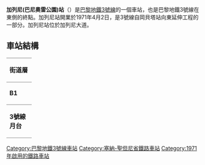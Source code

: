 {{multiple issues|
{{expand|time=2016-02-25T05:38:55+00:00}}
{{expert|time=2016-02-25T05:38:55+00:00}}
{{unreferenced|time=2016-02-25T05:38:55+00:00}}
}}
{{Infobox station
| name                = Gallieni
| symbol_location     = paris
| symbol              = m
| symbol2             = 
| type                = [[巴黎地鐵|巴黎地鐵]]車站
| image               = [[File:Île-de-France_RATP_MP_67_n°132_M3_Gallieni.jpg|275px]]
| alt                 = 
| caption             = 
| other_name          = Parc de Bagnolet
| address             = Av. du Général de Gaulle<br>Bus depot<br />[[Bagnolet|Bagnolet]]
| borough             = [[法蘭西島|法蘭西島]]
| country             = 法國
| iso_region          = FR_scale:2000
| coordinates_display = title
| coordinates_format  = dms
| latd  = 48.86350| latm  = | lats  = | latNS  = 
| longd = 2.41578| longm = | longs = | longEW = 
| coordinates         = 
| owned               = [[RATP|RATP]]
| operator            = [[RATP|RATP]]
| line                = 
| disabled            = 
| zone                = 2
| opened              = {{Start-date|1971年4月2日}}
| closed              = <!-- {{End date|YYYY|MM|DD|df=y}} -->
| services            = 
| map_type            = France Paris
}}
'''加列尼(巴尼奧雷公園)站'''（{{lang-fr|Gallieni}}）是[[巴黎地鐵3號線|巴黎地鐵3號線]]的一個車站，也是巴黎地鐵3號線在東側的終點。加列尼站開業於1971年4月2日，是3號線自岡貝塔站向東延伸工程的一部分。加列尼站位於加列尼大道。
== 車站結構 ==
{| border=0 cellspacing=0 cellpadding=3
|style="border-bottom:solid 1px gray;border-top:solid 1px gray;" width=50 valign=top|'''街道層'''
|-
|style="border-bottom:solid 1px gray;border-top:solid 1px gray;" width=50 valign=top|'''B1'''
|style="border-top:solid 1px gray;border-bottom:solid 1px gray;" width=100 valign=top|夾層
|-
|style="border-bottom:solid 1px gray;" width=50 rowspan=10 valign=top|'''3號線月台'''
|style="border-top:solid 1px gray;border-right:solid 2px black;border-left:solid 2px black;border-bottom:solid 2px black;" colspan=2|<center><small>[[側式月台|側式月台]]，右側開門</small></center>
|-
|style="border-bottom:solid 1px gray;" width=100|西行
|style="border-bottom:solid 1px gray;" width=390|{{arrow|L}} [[File:Metro-M.svg|16x16px]][[File:Paris_Metro_3.svg|16x16px]]往[[勒瓦盧瓦橋-培根站|勒瓦盧瓦橋-培根]]<small>（[[巴尼奧雷門站|巴尼奧雷門]]）</small>
|-
|東行
|{{arrow|R}} [[File:Metro-M.svg|16x16px]][[File:Paris_Metro_3.svg|16x16px]] 只限落客
|-
|style="border-top:solid 2px black;border-right:solid 2px black;border-left:solid 2px black;border-bottom:solid 1px gray;" colspan=2|<center><small>[[側式月台|側式月台]]，右側開門</small></center>
|}
{{邻站}}
{{Commons category|Gallieni (Paris Metro)}}
{{巴黎地鐵3號線}}
{{DEFAULTSORT:Gallieni}}
[[Category:巴黎地鐵3號線車站|Category:巴黎地鐵3號線車站]]
[[Category:塞納-聖但尼省鐵路車站|Category:塞納-聖但尼省鐵路車站]]
[[Category:1971年啟用的鐵路車站|Category:1971年啟用的鐵路車站]]